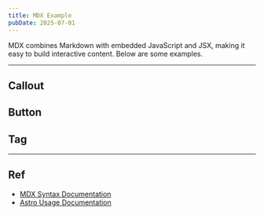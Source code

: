 ```yaml
---
title: MDX Example
pubDate: 2025-07-01
---
```



MDX combines Markdown with embedded JavaScript and JSX, making it easy to build interactive content. Below are some examples.

---

## Callout

<Callout />

## Button

<CounterButton />

## Tag

<Tag />

---

## Ref

- [MDX Syntax Documentation](https://mdxjs.com/docs/what-is-mdx)
- [Astro Usage Documentation](https://docs.astro.build/en/guides/markdown-content/#markdown-and-mdx-pages)
